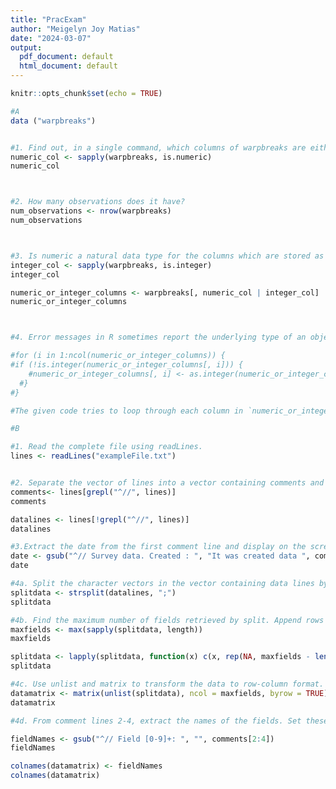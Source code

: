 ```yaml
---
title: "PracExam"
author: "Meigelyn Joy Matias"
date: "2024-03-07"
output:
  pdf_document: default
  html_document: default
---
```


```r
knitr::opts_chunk$set(echo = TRUE)
```

```r

#A
data ("warpbreaks")


#1. Find out, in a single command, which columns of warpbreaks are either numeric or integer.
numeric_col <- sapply(warpbreaks, is.numeric)
numeric_col



#2. How many observations does it have?
num_observations <- nrow(warpbreaks)
num_observations



#3. Is numeric a natural data type for the columns which are stored as such? Convert to integer when necessary.
integer_col <- sapply(warpbreaks, is.integer) 
integer_col

numeric_or_integer_columns <- warpbreaks[, numeric_col | integer_col] 
numeric_or_integer_columns



#4. Error messages in R sometimes report the underlying type of an object rather than the user-level class. Derive from the following code and error message what the\ underlying type. Explain what is the error all about. Do not just copy the error message that was displayed.

#for (i in 1:ncol(numeric_or_integer_columns)) {
#if (!is.integer(numeric_or_integer_columns[, i])) {
    #numeric_or_integer_columns[, i] <- as.integer(numeric_or_integer_columns[, i]) 
  #} 
#}

#The given code tries to loop through each column in `numeric_or_integer_columns` and convert any non-integer columns to integers using `as.integer()`. However, the code contains a syntax error because `numeric_or_integer_columns` is not a defined variable, which would cause an error since R doesn't know which object to iterate over.

```

```r
#B

#1. Read the complete file using readLines.
lines <- readLines("exampleFile.txt")


#2. Separate the vector of lines into a vector containing comments and a vector containing the data. Hint: use grepl.
comments<- lines[grepl("^//", lines)]
comments

datalines <- lines[!grepl("^//", lines)]
datalines

#3.Extract the date from the first comment line and display on the screen “It was created data.”
date <- gsub("^// Survey data. Created : ", "It was created data ", comments[1])
date

#4a. Split the character vectors in the vector containing data lines by semicolon (;) using strsplit.
splitdata <- strsplit(datalines, ";")
splitdata

#4b. Find the maximum number of fields retrieved by split. Append rows that are shorter with NA's.
maxfields <- max(sapply(splitdata, length))
maxfields

splitdata <- lapply(splitdata, function(x) c(x, rep(NA, maxfields - length(x))))
splitdata

#4c. Use unlist and matrix to transform the data to row-column format.
datamatrix <- matrix(unlist(splitdata), ncol = maxfields, byrow = TRUE)
datamatrix

#4d. From comment lines 2-4, extract the names of the fields. Set these as colnames for the matrix you just created.

fieldNames <- gsub("^// Field [0-9]+: ", "", comments[2:4])
fieldNames

colnames(datamatrix) <- fieldNames
colnames(datamatrix)
```

